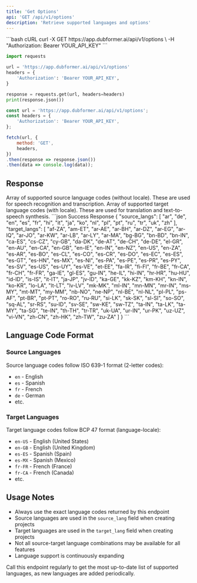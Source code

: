 ```yaml
---
title: 'Get Options'
api: 'GET /api/v1/options'
description: 'Retrieve supported languages and options'
---
```


<RequestExample>
```bash cURL
curl -X GET https://app.dubformer.ai/api/v1/options \
  -H "Authorization: Bearer YOUR_API_KEY"
```

```python Python
import requests

url = 'https://app.dubformer.ai/api/v1/options'
headers = {
    'Authorization': 'Bearer YOUR_API_KEY',
}

response = requests.get(url, headers=headers)
print(response.json())
```

```javascript JavaScript
const url = 'https://app.dubformer.ai/api/v1/options';
const headers = {
    'Authorization': 'Bearer YOUR_API_KEY',
};

fetch(url, {
    method: 'GET',
    headers,
})
.then(response => response.json())
.then(data => console.log(data));
```
</RequestExample>

## Response

<ResponseField name="source_langs" type="array">
  Array of supported source language codes (without locale).
  These are used for speech recognition and transcription.
</ResponseField>

<ResponseField name="target_langs" type="array">
  Array of supported target language codes (with locale).
  These are used for translation and text-to-speech synthesis.
</ResponseField>

<ResponseExample>
```json Success Response
{
  "source_langs": [
    "ar", "de", "en", "es", "fr", "hi", "it", "ja", "ko", 
    "nl", "pl", "pt", "ru", "tr", "uk", "zh"
  ],
  "target_langs": [
    "af-ZA", "am-ET", "ar-AE", "ar-BH", "ar-DZ", "ar-EG", 
    "ar-IQ", "ar-JO", "ar-KW", "ar-LB", "ar-LY", "ar-MA",
    "bg-BG", "bn-BD", "bn-IN", "ca-ES", "cs-CZ", "cy-GB",
    "da-DK", "de-AT", "de-CH", "de-DE", "el-GR", "en-AU",
    "en-CA", "en-GB", "en-IE", "en-IN", "en-NZ", "en-US",
    "en-ZA", "es-AR", "es-BO", "es-CL", "es-CO", "es-CR",
    "es-DO", "es-EC", "es-ES", "es-GT", "es-HN", "es-MX",
    "es-NI", "es-PA", "es-PE", "es-PR", "es-PY", "es-SV",
    "es-US", "es-UY", "es-VE", "et-EE", "fa-IR", "fi-FI",
    "fr-BE", "fr-CA", "fr-CH", "fr-FR", "ga-IE", "gl-ES",
    "gu-IN", "he-IL", "hi-IN", "hr-HR", "hu-HU", "id-ID",
    "is-IS", "it-IT", "ja-JP", "jv-ID", "ka-GE", "kk-KZ",
    "km-KH", "kn-IN", "ko-KR", "lo-LA", "lt-LT", "lv-LV",
    "mk-MK", "ml-IN", "mn-MN", "mr-IN", "ms-MY", "mt-MT",
    "my-MM", "nb-NO", "ne-NP", "nl-BE", "nl-NL", "pl-PL",
    "ps-AF", "pt-BR", "pt-PT", "ro-RO", "ru-RU", "si-LK",
    "sk-SK", "sl-SI", "so-SO", "sq-AL", "sr-RS", "su-ID",
    "sv-SE", "sw-KE", "sw-TZ", "ta-IN", "ta-LK", "ta-MY",
    "ta-SG", "te-IN", "th-TH", "tr-TR", "uk-UA", "ur-IN",
    "ur-PK", "uz-UZ", "vi-VN", "zh-CN", "zh-HK", "zh-TW",
    "zu-ZA"
  ]
}
```
</ResponseExample>

## Language Code Format

### Source Languages
Source language codes follow ISO 639-1 format (2-letter codes):
- `en` - English
- `es` - Spanish  
- `fr` - French
- `de` - German
- etc.

### Target Languages  
Target language codes follow BCP 47 format (language-locale):
- `en-US` - English (United States)
- `en-GB` - English (United Kingdom)
- `es-ES` - Spanish (Spain)
- `es-MX` - Spanish (Mexico)
- `fr-FR` - French (France)
- `fr-CA` - French (Canada)
- etc.

## Usage Notes

- Always use the exact language codes returned by this endpoint
- Source languages are used in the `source_lang` field when creating projects
- Target languages are used in the `target_lang` field when creating projects
- Not all source-target language combinations may be available for all features
- Language support is continuously expanding

<Note>
Call this endpoint regularly to get the most up-to-date list of supported languages, as new languages are added periodically.
</Note> 